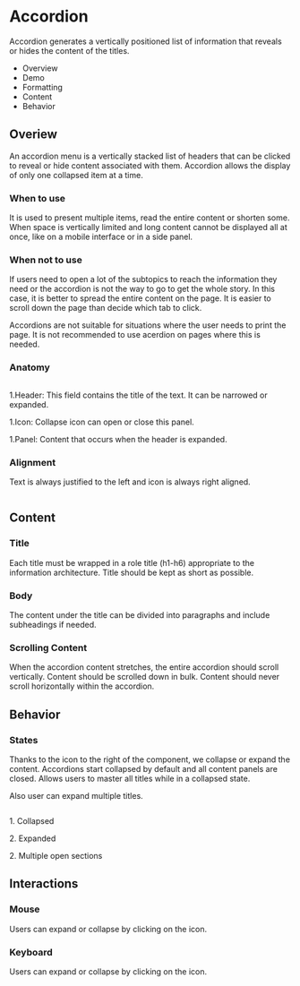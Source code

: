 <div class="main">
  <div class="title-wrapper">
    <h1 class="title">Accordion</h1>
  </div>
<div class="content">
  <div class="intro">
    <p>
      Accordion generates a vertically positioned list of information that reveals or hides the content of the titles.
    </p>
    <ul>
      <li>Overview</li>
      <li>Demo</li>
      <li>Formatting</li>
      <li>Content</li>
      <li>Behavior</li>
    </ul>
  </div>
  <h2>Overiew</h2>
  <p>
    An accordion menu is a vertically stacked list of headers that can be clicked to reveal or hide content
    associated with them. Accordion allows the display of only one collapsed item at a time.
  </p>
  <div class="wtu">
    <h3>When to use</h3>
    <p>
      It is used to present multiple items, read the entire content or shorten some. When space is vertically limited
      and long content cannot be displayed all at once, like on
      a mobile interface or in a side panel.
    </p>
  </div>
  <div class="wtnu">
    <h3>When not to use</h3>
    <p>
      If users need to open a lot of the subtopics to reach the information they need or the accordion is not the way
      to go to get the whole story. In this case, it is better to spread the entire content on the page. It is easier
      to scroll down the page than decide which tab to click.
    </p>
    <p>
      Accordions are not suitable for situations where the user needs to print the page.
      It is not recommended to use acerdion on pages where this is needed.
    </p>
  </div>
  <logo-playground
    path="example/logo/accordion-sample/accordion-showcase/accordion-showcase.component"
    context='{"title": "Accordion Demo", "button": true}'
    height="400px">
  </logo-playground>
  <div class="formatting">
    <h3>Anatomy</h3>
    <img src="../assets/img/docs_accordion_anatomy.png" alt=""/>
    <p>1.Header: This field contains the title of the text. It can be narrowed or expanded.</p>
    <p>1.Icon: Collapse icon can open or close this panel.</p>
    <p>1.Panel: Content that occurs when the header is expanded.</p>
  </div>
  <h3>Alignment</h3>
  <p>Text is always justified to the left and icon is always right aligned.</p>
  <img src="../assets/img/docs_accordion_alignment.png" alt=""/>
  <h2>Content</h2>
  <h3>Title</h3>
  <p>
    Each title must be wrapped in a role title (h1-h6) appropriate to the information architecture.
    Title should be kept as short as possible.
  </p>
  <h3>Body</h3>
  <p>
    The content under the title can be divided into paragraphs and include subheadings if needed.
  </p>
  <h3>Scrolling Content</h3>
  <p>
    When the accordion content stretches, the entire accordion should scroll vertically. Content should be scrolled
    down in bulk. Content should never scroll horizontally within the accordion.
  </p>
  <h2>Behavior</h2>
  <h3>States</h3>
  <p>
    Thanks to the icon to the right of the component, we collapse or expand the content. Accordions start collapsed by
    default and all content panels are closed. Allows users to master all titles while in a collapsed state.
  </p>
  <p>
    Also user can expand multiple titles.
  </p>
  <img src="../assets/img/docs_anatomy_state.png" alt=""/>
  <p>1. Collapsed</p>
  <p>2. Expanded</p>
  <p>2. Multiple open sections</p>
  <h2>Interactions</h2>
  <h3>Mouse</h3>
  <p>Users can expand or collapse by clicking on the icon.</p>
  <h3>Keyboard</h3>
  <p>Users can expand or collapse by clicking on the icon.</p>



